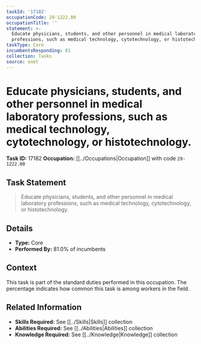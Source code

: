 ```yaml
---
taskId: '17182'
occupationCode: 29-1222.00
occupationTitle: ''
statement: >-
  Educate physicians, students, and other personnel in medical laboratory
  professions, such as medical technology, cytotechnology, or histotechnology.
taskType: Core
incumbentsResponding: 81
collection: Tasks
source: onet
---
```

# Educate physicians, students, and other personnel in medical laboratory professions, such as medical technology, cytotechnology, or histotechnology.

**Task ID:** 17182
**Occupation:** [[../Occupations|Occupation]] with code `29-1222.00`

## Task Statement

> Educate physicians, students, and other personnel in medical laboratory professions, such as medical technology, cytotechnology, or histotechnology.

## Details

- **Type:** Core
- **Performed By:** 81.0% of incumbents

## Context

This task is part of the standard duties performed in this occupation. The percentage indicates how common this task is among workers in the field.

## Related Information

- **Skills Required:** See [[../Skills|Skills]] collection
- **Abilities Required:** See [[../Abilities|Abilities]] collection
- **Knowledge Required:** See [[../Knowledge|Knowledge]] collection
